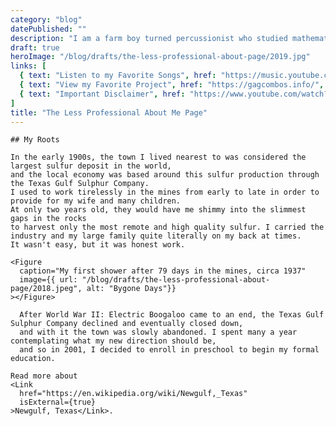 ```yaml
---
category: "blog"
datePublished: ""
description: "I am a farm boy turned percussionist who studied mathematics in college and now designs websites. An obvious and natural progressison."
draft: true
heroImage: "/blog/drafts/the-less-professional-about-page/2019.jpg"
links: [
  { text: "Listen to my Favorite Songs", href: "https://music.youtube.com/playlist?list=PLhC2DPeXuXXUhFfTeZQM0gz4VrT-q2mqU&feature=share", },
  { text: "View my Favorite Project", href: "https://gagcombos.info/", },
  { text: "Important Disclaimer", href: "https://www.youtube.com/watch?v=uHgt8giw1LY", },
]
title: "The Less Professional About Me Page"
---
```





<PostSection>
  <PostSectionContent slot="content">

    ## My Roots
    
    In the early 1900s, the town I lived nearest to was considered the largest sulfur deposit in the world,
    and the local economy was based around this sulfur production through the Texas Gulf Sulphur Company.
    I used to work tirelessly in the mines from early to late in order to provide for my wife and many children.
    At only two years old, they would have me shimmy into the slimmest gaps in the rocks
    to harvest only the most remote and high quality sulfur. I carried the industry and my large family quite literally on my back at times.
    It wasn't easy, but it was honest work.
    
    <Figure
      caption="My first shower after 79 days in the mines, circa 1937" 
      image={{ url: "/blog/drafts/the-less-professional-about-page/2018.jpeg", alt: "Bygone Days"}}
    ></Figure>
    
      After World War II: Electric Boogaloo came to an end, the Texas Gulf Sulphur Company declined and eventually closed down,
      and with it the town was slowly abandoned. I spent many a year contemplating what my new direction should be,
      and so in 2001, I decided to enroll in preschool to begin my formal education.
    
  </PostSectionContent>
  <PostSectionSidebar slot="sidebar">

    Read more about
    <Link
      href="https://en.wikipedia.org/wiki/Newgulf,_Texas"
      isExternal={true}
    >Newgulf, Texas</Link>.

  </PostSectionSidebar>
</PostSection>
